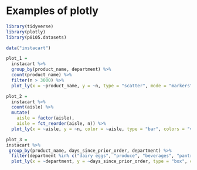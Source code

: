 # Examples of plotly 

```r
library(tidyverse)
library(plotly)
library(p8105.datasets)
```

```r
data("instacart")
```

```r
plot_1 = 
  instacart %>% 
  group_by(product_name, department) %>% 
  count(product_name) %>% 
  filter(n > 3000) %>% 
  plot_ly(x = ~product_name, y = ~n, type = "scatter", mode = "markers", color = ~product_name, alpha = 0.5)
```


```r
plot_2 = 
  instacart %>% 
  count(aisle) %>% 
  mutate(
    aisle = factor(aisle), 
    aisle = fct_reorder(aisle, n)) %>% 
  plot_ly(x = ~aisle, y = ~n, color = ~aisle, type = "bar", colors = "viridis") 
```

```r
plot_3 = 
instacart %>% 
 group_by(product_name, days_since_prior_order, department) %>% 
  filter(department %in% c("dairy eggs", "produce", "beverages", "pantry", "household", "snacks", "frozen", "international")) %>% 
  plot_ly(x = ~department, y = ~days_since_prior_order, type = "box", colors = "viridis") 
```

